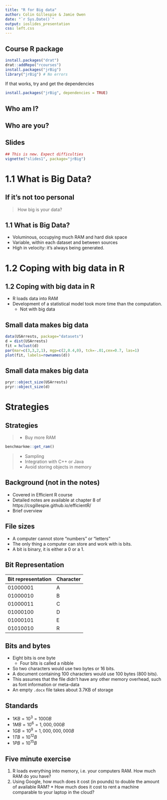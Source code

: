 ```yaml
---
title: "R for Big data"
author: Colin Gillespie & Jamie Owen
date: "`r Sys.Date()`"
output: ioslides_presentation
css: left.css
---
```

<!--
%\VignetteEngine{knitr::rmarkdown}
%\VignetteIndexEntry{Chapter 1 Slides}
-->

## Course R package

```r
install.packages("drat")
drat::addRepo("rcourses")
install.packages("jrBig")
library("jrBig") # No errors
```
If that works, try and get the dependencies
```r
install.packages("jrBig", dependencies = TRUE)
```

## Who am I?
 
## Who are you?

## Slides

```r
## This is new. Expect difficulties
vignette("slides1", package="jrBig")
```



# 1.1 What is Big Data?

## If it's not too personal

> How big is your data?

## 1.1 What is Big Data?

  * Voluminous, occupying much RAM and hard disk space
  * Variable, within each dataset and between sources
  * High in velocity: it's always being generated.

# 1.2 Coping with big data in R
## 1.2 Coping with big data in R

  * R loads data into RAM
  * Development of a statistical model took more time than the computation. 
    * Not with big data

## Small data makes big data

```r
data(USArrests, package="datasets")
d = dist(USArrests)
fit = hclust(d)
par(mar=c(3,3,2,1), mgp=c(2,0.4,0), tck=-.01,cex=0.7, las=1)
plot(fit, labels=rownames(d))
```

## Small data makes big data

```r
pryr::object_size(USArrests)
pryr::object_size(d)
```

# Strategies

## Strategies

> * Buy more RAM

```r
benchmarkme::get_ram()
```

> * Sampling
  * Integration with C++ or Java 
  * Avoid storing objects in memory 

## Background (not in the notes)

  * Covered in Efficient R course
  * Detailed notes are available at chapter 8 of https://csgillespie.github.io/efficientR/
  * Brief overview

## File sizes

  * A computer cannot store "numbers" or "letters"
  * The only thing a computer can store and work with is bits. 
  * A bit is binary, it is either a $0$ or a $1$. 

## Bit Representation

Bit representation | Character
-------------------|---------
$01000001$ | A
$01000010$ | B
$01000011$ | C
$01000100$ | D
$01000101$ | E
$01010010$ | R


## Bits and bytes

  * Eight bits is one byte
    * Four bits is called a nibble
  * So two characters would use two bytes or 16 bits. 
  * A document containing $100$ characters would use $100$ bytes ($800$ bits). 
  * This assumes that the file didn't have any other memory overhead, such as font information or meta-data
  * An empty `.docx` file takes about 3.7KB of storage

## Standards

  *  $1KB = 10^3 = 1000B$
  *  $1MB = 10^6 = 1,000,000B$
  *  $1GB = 10^9 = 1,000,000,000B$
  *  $1TB = 10^12B$
  *  $1PB  = 10^15B$

## Five minute exercise

  1. R loads everything into memory, i.e. your computers RAM. How much RAM do you have?
  2. Using Google, how much does it cost (in pounds) to double the amount of available RAM? 
    * How much does it cost to rent a machine comparable to your laptop in the cloud?



